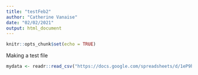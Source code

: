 ```yaml
---
title: "testFeb2"
author: "Catherine Vanaise"
date: "02/02/2021"
output: html_document
---
```


```r
knitr::opts_chunk$set(echo = TRUE)
```

Making a test file

```r
mydata <- readr::read_csv("https://docs.google.com/spreadsheets/d/1eP9hgz5JiYZMEzwP2o1f0efDWyvOCvzV/edit#gid=649765724")
```

